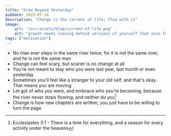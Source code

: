 ```yaml
---
title: "Grow Beyond Yesterday"
pubDate: 2025-07-24
description: "Change is the current of life; flow with it"
image:
    url: "/src/assets/blog/current-of-life.png"
    alt: "growth means leaving behind versions of yourself that once felt comfortable"
tags: ["motivation"]
---
```


<BlogLayout
    title={frontmatter.title}
    description={frontmatter.description}
    image={frontmatter.image.url}
    alt={frontmatter.image.alt}
    date={(frontmatter.pubDate).toString().slice(0,10)}
    tags={frontmatter.tags}>

<span>

- No man ever steps in the same river twice; for it is not the same river, and he is not the same man
- Change can feel scary, but scarier is no change at all
- You're not meant to stay who you were last year, last month or even yesterday
- Sometimes you'll feel like a stranger to your old self, and that's okay. That means you are moving
- Let got of who you were, and embrace who you're becoming, because the river never stops flowing; and neither do you[^1]
- Change is how new chapters are written, you just have to be willing to turn the page

[^1]:Ecclesiastes 3:1 - There is a time for everything, and a season for every activity under the heavens

</span>
</BlogLayout>
